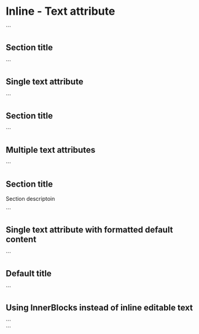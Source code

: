 # Inline - Text attribute


<SideBySideEditor>
  ```
  <section>
    <h2 class="text-2xl" data-attribute="title">
      Section title
    </h2>
  </section>
  ```
</SideBySideEditor>

## Single text attribute

<CodeExample>
  ```
  <section>
    <h2 class="text-2xl" data-attribute="title">
      Section title
    </h2>
  </section>
  ```
</CodeExample>

## Multiple text attributes

<CodeExample>
  ```
  <section class="flex flex-col gap-y-4">
    <h2 data-attribute="title">Section title</h2>
    <p data-attribute="description">Section descriptoin</p>
  </section>
  ```
</CodeExample>

## Single text attribute with formatted default content

<CodeExample>
  ```
  <section>
    <h2 class="text-2xl" data-attribute="title">
      <strong>Default title</strong>
    </h2>
  </section>
  ```
</CodeExample>

## Using InnerBlocks instead of inline editable text

<CodeExample>
  ```
  <section>
    <blocks>
      <block name="core/heading" content="Default title"></block>
      <block name="core/paragraph"></block>
    </blocks>
  </section>
  ```
</CodeExample>
